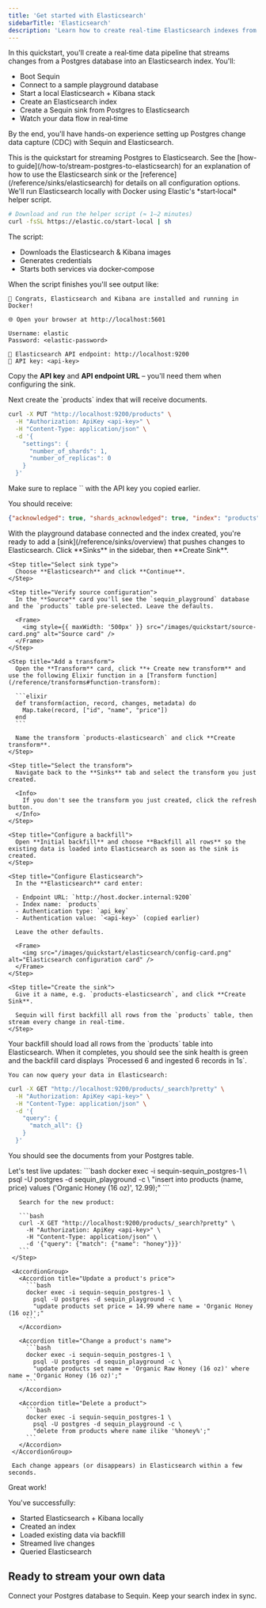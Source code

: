 ```yaml
---
title: 'Get started with Elasticsearch'
sidebarTitle: 'Elasticsearch'
description: 'Learn how to create real-time Elasticsearch indexes from Postgres changes in minutes using Sequin.'
---
```



In this quickstart, you'll create a real‑time data pipeline that streams changes from a Postgres database into an Elasticsearch index.
You'll:

- Boot Sequin
- Connect to a sample playground database
- Start a local Elasticsearch + Kibana stack
- Create an Elasticsearch index
- Create a Sequin sink from Postgres to Elasticsearch
- Watch your data flow in real‑time

By the end, you'll have hands-on experience setting up Postgres change data capture (CDC) with Sequin and Elasticsearch.

<Tip>
  This is the quickstart for streaming Postgres to Elasticsearch. See the [how-to guide](/how-to/stream-postgres-to-elasticsearch) for an explanation of how to use the Elasticsearch sink or the [reference](/reference/sinks/elasticsearch) for details on all configuration options.
</Tip>

<Steps titleSize="h2">
 <QuickstartInitialSteps />

 <Step title="Start Elasticsearch & Kibana" icon="database">
  We'll run Elasticsearch locally with Docker using Elastic's *start‑local* helper script.

  ```bash
  # Download and run the helper script (≈ 1–2 minutes)
  curl -fsSL https://elastic.co/start-local | sh
  ```

  The script:
  - Downloads the Elasticsearch & Kibana images
  - Generates credentials
  - Starts both services via docker‑compose

  When the script finishes you'll see output like:

  ```text
  🎉 Congrats, Elasticsearch and Kibana are installed and running in Docker!

  🌐 Open your browser at http://localhost:5601

  Username: elastic
  Password: <elastic-password>

  🔌 Elasticsearch API endpoint: http://localhost:9200
  🔑 API key: <api-key>
  ```

  Copy the **API key** and **API endpoint URL** – you'll need them when configuring the sink.
 </Step>

 <Step title="Create an index" icon="database">
  Next create the `products` index that will receive documents.

  ```bash
  curl -X PUT "http://localhost:9200/products" \
    -H "Authorization: ApiKey <api-key>" \
    -H "Content-Type: application/json" \
    -d '{
      "settings": {
        "number_of_shards": 1,
        "number_of_replicas": 0
      }
    }'
  ```

  <Note>
    Make sure to replace `<api-key>` with the API key you copied earlier.
  </Note>

  You should receive:

  ```json
  {"acknowledged": true, "shards_acknowledged": true, "index": "products"}
  ```
 </Step>

 <Step title="Create an Elasticsearch sink" icon="plug">
  With the playground database connected and the index created, you're ready to add a [sink](/reference/sinks/overview) that pushes changes to Elasticsearch.

  <Steps>
    <Step title="Head back to the Sequin console and navigate to the Sinks tab">
      Click **Sinks** in the sidebar, then **Create Sink**.
    </Step>

    <Step title="Select sink type">
      Choose **Elasticsearch** and click **Continue**.
    </Step>

    <Step title="Verify source configuration">
      In the **Source** card you'll see the `sequin_playground` database and the `products` table pre‑selected. Leave the defaults.

      <Frame>
        <img style={{ maxWidth: '500px' }} src="/images/quickstart/source-card.png" alt="Source card" />
      </Frame>
    </Step>

    <Step title="Add a transform">
      Open the **Transform** card, click **+ Create new transform** and use the following Elixir function in a [Transform function](/reference/transforms#function-transform):

      ```elixir
      def transform(action, record, changes, metadata) do
        Map.take(record, ["id", "name", "price"])
      end
      ```

      Name the transform `products-elasticsearch` and click **Create transform**.
    </Step>

    <Step title="Select the transform">
      Navigate back to the **Sinks** tab and select the transform you just created.

      <Info>
        If you don't see the transform you just created, click the refresh button.
      </Info>
    </Step>

    <Step title="Configure a backfill">
      Open **Initial backfill** and choose **Backfill all rows** so the existing data is loaded into Elasticsearch as soon as the sink is created.
    </Step>

    <Step title="Configure Elasticsearch">
      In the **Elasticsearch** card enter:

      - Endpoint URL: `http://host.docker.internal:9200`
      - Index name: `products`
      - Authentication type: `api_key`
      - Authentication value: `<api-key>` (copied earlier)

      Leave the other defaults.

      <Frame>
        <img src="/images/quickstart/elasticsearch/config-card.png" alt="Elasticsearch configuration card" />
      </Frame>
    </Step>

    <Step title="Create the sink">
      Give it a name, e.g. `products-elasticsearch`, and click **Create Sink**.

      Sequin will first backfill all rows from the `products` table, then stream every change in real‑time.
    </Step>
  </Steps>
 </Step>

 <Step title="Query your data in Elasticsearch" icon="waveform-lines">
    Your backfill should load all rows from the `products` table into Elasticsearch. When it completes, you should see the sink health is green and the backfill card displays `Processed 6 and ingested 6 records in 1s`.

    You can now query your data in Elasticsearch:

   ```bash
   curl -X GET "http://localhost:9200/products/_search?pretty" \
     -H "Authorization: ApiKey <api-key>" \
     -H "Content-Type: application/json" \
     -d '{
       "query": {
         "match_all": {}
       }
     }'
   ```

   You should see the documents from your Postgres table.
 </Step>

 <Step title="See changes flow to Elasticsearch" icon="waveform-lines">
   Let's test live updates:

   <Steps>
     <Step title="Insert a product">
       ```bash
       docker exec -i sequin-sequin_postgres-1 \
         psql -U postgres -d sequin_playground -c \
         "insert into products (name, price) values ('Organic Honey (16 oz)', 12.99);"
       ```

       Search for the new product:

       ```bash
       curl -X GET "http://localhost:9200/products/_search?pretty" \
         -H "Authorization: ApiKey <api-key>" \
         -H "Content-Type: application/json" \
         -d '{"query": {"match": {"name": "honey"}}}'
       ```
     </Step>

     <AccordionGroup>
       <Accordion title="Update a product's price">
         ```bash
         docker exec -i sequin-sequin_postgres-1 \
           psql -U postgres -d sequin_playground -c \
           "update products set price = 14.99 where name = 'Organic Honey (16 oz)';"
         ```
       </Accordion>

       <Accordion title="Change a product's name">
         ```bash
         docker exec -i sequin-sequin_postgres-1 \
           psql -U postgres -d sequin_playground -c \
           "update products set name = 'Organic Raw Honey (16 oz)' where name = 'Organic Honey (16 oz)';"
         ```
       </Accordion>

       <Accordion title="Delete a product">
         ```bash
         docker exec -i sequin-sequin_postgres-1 \
           psql -U postgres -d sequin_playground -c \
           "delete from products where name ilike '%honey%';"
         ```
       </Accordion>
     </AccordionGroup>

     Each change appears (or disappears) in Elasticsearch within a few seconds.
   </Steps>
 </Step>
</Steps>

<Check>
  Great work!
</Check>

You've successfully:

- Started Elasticsearch + Kibana locally
- Created an index
- Loaded existing data via backfill
- Streamed live changes
- Queried Elasticsearch

## Ready to stream your own data

<CardGroup cols={2}>
  <Card title="Guide: Connect Postgres" icon="elephant" href="/connect-postgres">
    Connect your Postgres database to Sequin.
  </Card>
  <Card title="Guide: Setting up an Elasticsearch sink" icon="search" href="/how-to/stream-postgres-to-elasticsearch">
    Keep your search index in sync.
  </Card>
</CardGroup> 